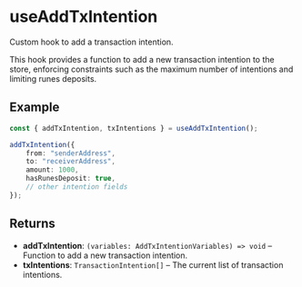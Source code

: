 # useAddTxIntention

Custom hook to add a transaction intention.

This hook provides a function to add a new transaction intention to the store,
enforcing constraints such as the maximum number of intentions and limiting runes deposits.

## Example

```typescript
const { addTxIntention, txIntentions } = useAddTxIntention();

addTxIntention({
	from: "senderAddress",
	to: "receiverAddress",
	amount: 1000,
	hasRunesDeposit: true,
	// other intention fields
});
```

## Returns

- **addTxIntention**: `(variables: AddTxIntentionVariables) => void` – Function to add a new transaction intention.
- **txIntentions**: `TransactionIntention[]` – The current list of transaction intentions.
